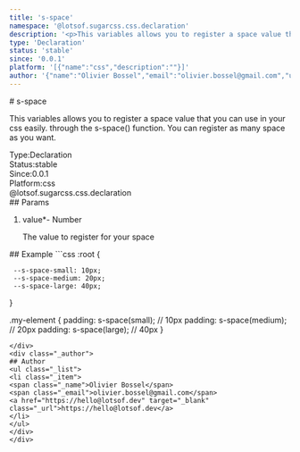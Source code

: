 ```yaml
---
title: 's-space'
namespace: '@lotsof.sugarcss.css.declaration'
description: '<p>This variables allows you to register a space value that you can use in your css easily. through the s-space() function. You can register as many space as you want.</p> '
type: 'Declaration'
status: 'stable'
since: '0.0.1'
platform: '[{"name":"css","description":""}]'
author: '{"name":"Olivier Bossel","email":"olivier.bossel@gmail.com","url":"https://hello@lotsof.dev"}'
---
```

<div class="docmap-mdx">
# s-space
<div class="_description typo-lead typo-format">
<p>This variables allows you to register a space value that you can use in your css easily.
through the s-space() function.
You can register as many space as you want.</p>

</div>
<div class="_metas">
<div class="_type"><span class="_type-label">Type:</span><span class="_type-value">Declaration</span></div>
<div class="_status"><span class="_status-label">Status:</span><span class="_status-value -stable">stable</span></div>
<div class="_since"><span class="_since-label">Since:</span><span class="_since-value">0.0.1</span></div>
<div class="_platform"><span class="_platform-label">Platform:</span><span class="_platform-value -css">css</span></div>
</div>
<div class="_namespace">@lotsof.sugarcss.css.declaration</div>
<div class="_params">
## Params
<ol class="_list">
<li class="_item">
<span class="_name">value<span class="_required">*</span></span><span class="_default">-</span> <span class="_type">Number</span>
<p class="_description">The value to register for your space</p>
</li>
</ol>
</div>
<div class="_examples">
## Example
```css
:root {

     --s-space-small: 10px;
     --s-space-medium: 20px;
     --s-space-large: 40px;
}

.my-element {
   padding: s-space(small); // 10px
   padding: s-space(medium); // 20px
   padding: s-space(large); // 40px
}
```
</div>
<div class="_author">
## Author
<ul class="_list">
<li class="_item">
<span class="_name">Olivier Bossel</span>
<span class="_email">olivier.bossel@gmail.com</span>
<a href="https://hello@lotsof.dev" target="_blank" class="_url">https://hello@lotsof.dev</a>
</li>
</ul>
</div>
</div>